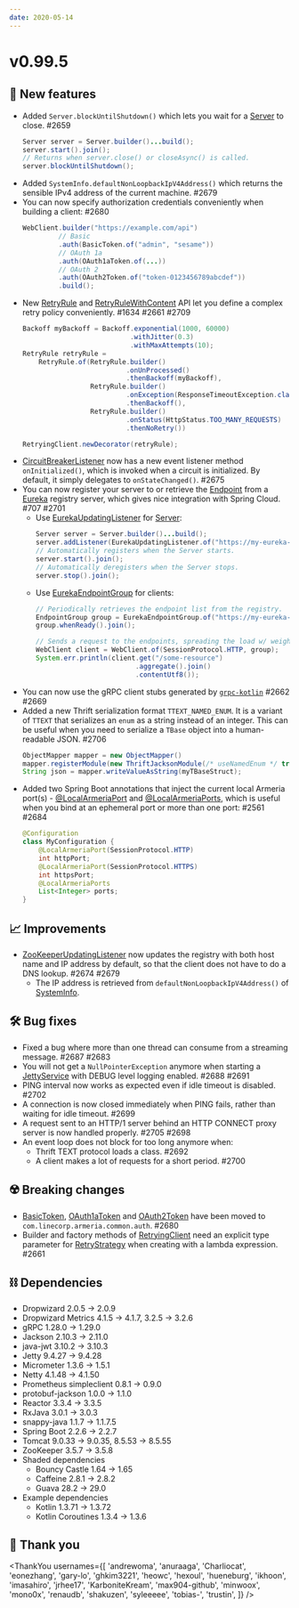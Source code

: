 ```yaml
---
date: 2020-05-14
---
```


# v0.99.5

## 🌟 New features

- Added `Server.blockUntilShutdown()` which lets you wait for a [Server](type) to close. #2659
  ```java
  Server server = Server.builder()...build();
  server.start().join();
  // Returns when server.close() or closeAsync() is called.
  server.blockUntilShutdown();
  ```
- Added `SystemInfo.defaultNonLoopbackIpV4Address()` which returns the sensible IPv4 address of the current
  machine. #2679
- You can now specify authorization credentials conveniently when building a client: #2680
  ```java
  WebClient.builder("https://example.com/api")
           // Basic
           .auth(BasicToken.of("admin", "sesame"))
           // OAuth 1a
           .auth(OAuth1aToken.of(...))
           // OAuth 2
           .auth(OAuth2Token.of("token-0123456789abcdef"))
           .build();
  ```
- New [RetryRule](type) and [RetryRuleWithContent](type) API let you define a complex retry policy
  conveniently. #1634 #2661 #2709
  ```java
  Backoff myBackoff = Backoff.exponential(1000, 60000)
                             .withJitter(0.3)
                             .withMaxAttempts(10);
  RetryRule retryRule =
      RetryRule.of(RetryRule.builder()
                            .onUnProcessed()
                            .thenBackoff(myBackoff),
                   RetryRule.builder()
                            .onException(ResponseTimeoutException.class)
                            .thenBackoff(),
                   RetryRule.builder()
                            .onStatus(HttpStatus.TOO_MANY_REQUESTS)
                            .thenNoRetry())

  RetryingClient.newDecorator(retryRule);
  ```
- [CircuitBreakerListener](type) now has a new event listener method `onInitialized()`, which is invoked
  when a circuit is initialized. By default, it simply delegates to `onStateChanged()`. #2675
- You can now register your server to or retrieve the [Endpoint](typeplural) from
  a [Eureka](https://spring.io/guides/gs/service-registration-and-discovery/) registry server,
  which gives nice integration with Spring Cloud. #707 #2701
  - Use [EurekaUpdatingListener](type) for [Server](typeplural):
    ```java
    Server server = Server.builder()...build();
    server.addListener(EurekaUpdatingListener.of("https://my-eureka-registry.com/"));
    // Automatically registers when the Server starts.
    server.start().join();
    // Automatically deregisters when the Server stops.
    server.stop().join();
    ```
  - Use [EurekaEndpointGroup](type) for clients:
    ```java
    // Periodically retrieves the endpoint list from the registry.
    EndpointGroup group = EurekaEndpointGroup.of("https://my-eureka-registry/");
    group.whenReady().join();

    // Sends a request to the endpoints, spreading the load w/ weighted round-robin.
    WebClient client = WebClient.of(SessionProtocol.HTTP, group);
    System.err.println(client.get("/some-resource")
                             .aggregate().join()
                             .contentUtf8());
    ```
- You can now use the gRPC client stubs generated by [`grpc-kotlin`](https://github.com/grpc/grpc-kotlin)
  #2662 #2669
- Added a new Thrift serialization format `TTEXT_NAMED_ENUM`. It is a variant of `TTEXT` that serializes
  an `enum` as a string instead of an integer. This can be useful when you need to serialize a `TBase`
  object into a human-readable JSON. #2706
  ```java
  ObjectMapper mapper = new ObjectMapper()
  mapper.registerModule(new ThriftJacksonModule(/* useNamedEnum */ true));
  String json = mapper.writeValueAsString(myTBaseStruct);
  ```
- Added two Spring Boot annotations that inject the current local Armeria port(s) - [@LocalArmeriaPort](type) and [@LocalArmeriaPorts](type),
  which is useful when you bind at an ephemeral port or more than one port: #2561 #2684
  ```java
  @Configuration
  class MyConfiguration {
      @LocalArmeriaPort(SessionProtocol.HTTP)
      int httpPort;
      @LocalArmeriaPort(SessionProtocol.HTTPS)
      int httpsPort;
      @LocalArmeriaPorts
      List<Integer> ports;
  }
  ```


## 📈 Improvements

- [ZooKeeperUpdatingListener](type) now updates the registry with both host name and IP address by default,
  so that the client does not have to do a DNS lookup. #2674 #2679
  - The IP address is retrieved from `defaultNonLoopbackIpV4Address()` of [SystemInfo](type).

## 🛠️ Bug fixes

- Fixed a bug where more than one thread can consume from a streaming message. #2687 #2683
- You will not get a `NullPointerException` anymore when starting a [JettyService](type) with DEBUG level
  logging enabled. #2688 #2691
- PING interval now works as expected even if idle timeout is disabled. #2702
- A connection is now closed immediately when PING fails, rather than waiting for idle timeout. #2699
- A request sent to an HTTP/1 server behind an HTTP CONNECT proxy server is now handled properly. #2705 #2698
- An event loop does not block for too long anymore when:
  - Thrift TEXT protocol loads a class. #2692
  - A client makes a lot of requests for a short period. #2700

## ☢️ Breaking changes

- [BasicToken](type), [OAuth1aToken](type) and [OAuth2Token](type) have been moved to
  `com.linecorp.armeria.common.auth`. #2680
- Builder and factory methods of [RetryingClient](type) need an explicit type parameter for
  [RetryStrategy](type) when creating with a lambda expression. #2661

## ⛓ Dependencies

- Dropwizard 2.0.5 → 2.0.9
- Dropwizard Metrics 4.1.5 → 4.1.7, 3.2.5 → 3.2.6
- gRPC 1.28.0 → 1.29.0
- Jackson 2.10.3 → 2.11.0
- java-jwt 3.10.2 → 3.10.3
- Jetty 9.4.27 → 9.4.28
- Micrometer 1.3.6 → 1.5.1
- Netty 4.1.48 → 4.1.50
- Prometheus simpleclient 0.8.1 → 0.9.0
- protobuf-jackson 1.0.0 → 1.1.0
- Reactor 3.3.4 → 3.3.5
- RxJava 3.0.1 → 3.0.3
- snappy-java 1.1.7 → 1.1.7.5
- Spring Boot 2.2.6 → 2.2.7
- Tomcat 9.0.33 → 9.0.35, 8.5.53 → 8.5.55
- ZooKeeper 3.5.7 → 3.5.8
- Shaded dependencies
  - Bouncy Castle 1.64 → 1.65
  - Caffeine 2.8.1 → 2.8.2
  - Guava 28.2 → 29.0
- Example dependencies
  - Kotlin 1.3.71 → 1.3.72
  - Kotlin Coroutines 1.3.4 → 1.3.6

## 🙇 Thank you

<ThankYou
  usernames={[
    'andrewoma',
    'anuraaga',
    'Charliocat',
    'eonezhang',
    'gary-lo',
    'ghkim3221',
    'heowc',
    'hexoul',
    'hueneburg',
    'ikhoon',
    'imasahiro',
    'jrhee17',
    'KarboniteKream',
    'max904-github',
    'minwoox',
    'mono0x',
    'renaudb',
    'shakuzen',
    'syleeeee',
    'tobias-',
    'trustin',
  ]}
/>
